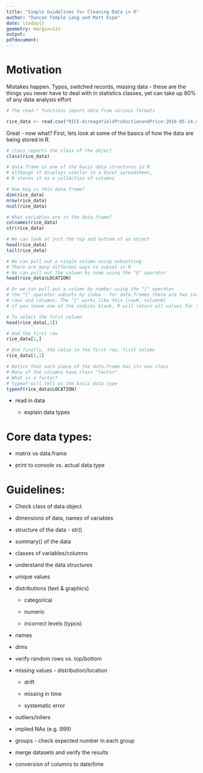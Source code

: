 ```yaml
---
title: "Simple Guidelines for Cleaning Data in R"
author: "Duncan Temple Lang and Matt Espe"
date: \today{}
geometry: margin=1in
output:
pdfdocument:
---
```


# Motivation

Mistakes happen. Typos, switched records, missing data - these are the
things you never have to deal with in statistics classes, yet can take
up 80\% of any data analysis effort.


```r
# The read.* functions import data from various formats

rice_data <- read.csv("RICE-AcreageYieldProductionandPrice-2016-05-14.csv", header = TRUE)

```

Great - now what? First, lets look at some of the basics of how the data are being stored in R.

```r
# class reports the class of the object
class(rice_data)

# data.frame is one of the basic data structures in R
# Although it displays similar to a Excel spreadsheet, 
# R stores it as a collection of columns

# How big is this data.frame?
dim(rice_data)
nrow(rice_data)
ncol(rice_data)

# What variables are in the data.frame?
colnames(rice_data)
str(rice_data)

# We can look at just the top and bottom of an object
head(rice_data)
tail(rice_data)

# We can pull out a single column using subsetting
# There are many different ways to subset in R
# We can pull out the column by name using the "$" operator
head(rice_data$LOCATION)

# Or we can pull out a column by number using the "[" operator
# the "[" operator subsets by index - for data.frames there are two indices
# rows and columns. The "[" works like this [row#, column#]
# if you leave one of the indices blank, R will return all values for that index

# To select the first column
head(rice_data[,1])

# And the first row
rice_data[1,]

# And finally, the value in the first row, first column
rice_data[1,1]

# Notice that each piece of the data.frame has its own class
# Many of the columns have class "factor"
# What is a factor?
# typeof will tell us the basic data type
typeof(rice_data$LOCATION)
```

- read in data

  - explain data types


# Core data types:

  - matrix vs data.frame

  - print to console vs. actual data type


# Guidelines:

  - Check class of data object

  - dimensions of data, names of variables

  - structure of the data - str()

  - summary() of the data

  - classes of variables/columns

  - <aside/teaching moment> understand the data structures

  - unique values

  - distributions (text & graphics)

    - categorical
	
    - numeric
	
    - incorrect levels (typos)
	
  - names
  
  - dims
  
  - verify random rows vs. top/bottom
  
  - missing values - distribution/location
  
    - drift
	
    - missing in time
	
    - systematic error
	
  - outliers/inliers
  
  - implied NAs (e.g. 999)
  
  - groups - check expected number in each group
  
  - merge datasets and verify the results
  
  - conversion of columns to date/time
